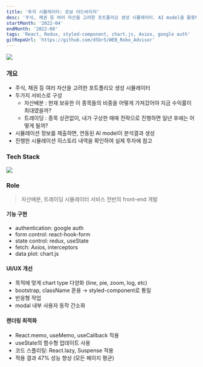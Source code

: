 ```yaml
---
title: '투자 시뮬레이터: 로보 어드바이저'
desc: '주식, 채권 등 여러 자산을 고려한 포트폴리오 생성 시뮬레이터. AI model을 활용해 과거 데이터 분석 및 미래 데이터 예측'
startMonth: '2022-04'
endMonth: '2022-08'
tags: 'React, Redux, styled-component, chart.js, Axios, google auth'
gitRepoUrl: 'https://github.com/d5br5/WEB_Robo_Advisor'
---
```


![](https://user-images.githubusercontent.com/40906871/180706515-44108979-795a-40c8-b23e-570c4f80c804.png)

### 개요
 
- 주식, 채권 등 여러 자산을 고려한 포트폴리오 생성 시뮬레이터
- 두가지 서비스로 구성
    - 자산배분 : 현재 보유한 이 종목들의 비중을 어떻게 가져갔어야 지금 수익률이 최대였을까?
    - 트레이딩 : 종목 상관없이, 내가 구상한 매매 전략으로 진행하면 일년 후에는 어떻게 될까?
- 시뮬레이션 정보를 제출하면, 연동된 AI model이 분석결과 생성
- 진행한 시뮬레이션 히스토리 내역을 확인하여 실제 투자에 참고

### Tech Stack

![](https://user-images.githubusercontent.com/40906871/175820678-644b0195-4939-4b46-bd8b-627c93c3a630.png)


### Role

> 자산배분, 트레이딩 시뮬레이터 서비스 전반의 front-end 개발

#### 기능 구현
- authentication: google auth
- form control: react-hook-form
- state control: redux, useState
- fetch: Axios, interceptors
- data plot: chart.js

#### UI/UX 개선
- 목적에 맞게 chart type 다양화 (line, pie, zoom, log, etc)
- bootstrap, className 혼용 → styled-component로 통일
- 반응형 작업
- modal 내부 사용자 동작 간소화

#### 렌더링 최적화
- React.memo, useMemo, useCallback 적용
- useState의 함수형 업데이트 사용
- 코드 스플리팅: React.lazy, Suspense 적용
- 적용 결과 47% 성능 향상 (모든 페이지 평균)
